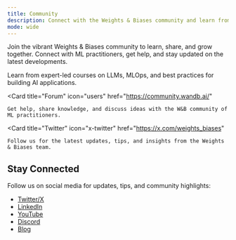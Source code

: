 ```yaml
---
title: Community
description: Connect with the Weights & Biases community and learn from experts
mode: wide
---
```


Join the vibrant Weights & Biases community to learn, share, and grow together. Connect with ML practitioners, get help, and stay updated on the latest developments.

<CardGroup cols={3}>
  <Card
    title="LLM Courses"
    icon="graduation-cap"
    href="https://wandb.courses"
  >
    Learn from expert-led courses on LLMs, MLOps, and best practices for building AI applications.
  </Card>
  
  <Card
    title="Forum"
    icon="users"
    href="https://community.wandb.ai/"
  >
    Get help, share knowledge, and discuss ideas with the W&B community of ML practitioners.
  </Card>
  
  <Card
    title="Twitter"
    icon="x-twitter"
    href="https://x.com/weights_biases"
  >
    Follow us for the latest updates, tips, and insights from the Weights & Biases team.
  </Card>
</CardGroup>

## Stay Connected

Follow us on social media for updates, tips, and community highlights:

- [Twitter/X](https://x.com/weights_biases)
- [LinkedIn](https://www.linkedin.com/company/wandb/)
- [YouTube](https://www.youtube.com/c/WeightsBiases)
- [Discord](https://discord.com/invite/RgB8CPk2ce) 
- [Blog](https://wandb.ai/site/articles)